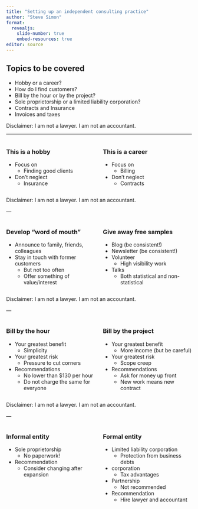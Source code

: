 ```yaml
---
title: "Setting up an independent consulting practice"
author: "Steve Simon"
format: 
  revealjs:
    slide-number: true
    embed-resources: true
editor: source
---
```


## Topics to be covered

-   Hobby or a career?
-   How do I find customers?
-   Bill by the hour or by the project?
-   Sole proprietorship or a limited liability corporation?
-   Contracts and Insurance
-   Invoices and taxes

::: aside
Disclaimer: I am not a lawyer. I am not an accountant.
:::

--- 

<!---Billing--->

:::: {.columns}
::: {.column width="50%"}

### This is a hobby

-   Focus on 
    -   Finding good clients
-   Don't neglect
    -   Insurance

:::

::: {.column width="50%"}

### This is a career

-   Focus on 
    -   Billing
-   Don't neglect
    -   Contracts

:::

::::

::: aside
Disclaimer: I am not a lawyer. I am not an accountant.
:::

--- <!---Getting customers--->

:::: {.columns}

::: {.column width="50%"}

### Develop "word of mouth"
-   Announce to family, friends, colleagues
-   Stay in touch with former customers
    -   But not too often
    -   Offer something of value/interest
:::

::: {.column width="50%"}

### Give away free samples

-   Blog (be consistent!)
-   Newsletter (be consistent!)
-   Volunteer
    -   High visibility work
-   Talks
    -   Both statistical and non-statistical
:::

::::

::: aside
Disclaimer: I am not a lawyer. I am not an accountant.
:::

--- <!---Billing--->

:::: {.columns}
::: {.column width="50%"}

### Bill by the hour

-   Your greatest benefit
    -   Simplicity
-   Your greatest risk
    -   Pressure to cut corners
-   Recommendations
    -   No lower than $130 per hour
    -   Do not charge the same for everyone
    
:::

::: {.column width="50%"}

### Bill by the project

-   Your greatest benefit
    -   More income (but be careful)
-   Your greatest risk
    -   Scope creep
-   Recommendations
    -   Ask for money up front
    -   New work means new contract
    
:::

::::

::: aside
Disclaimer: I am not a lawyer. I am not an accountant.
:::

--- <!---Business entities--->

:::: {.columns}
::: {.column width=50%}

### Informal entity

-   Sole proprietorship
    -   No paperwork!
-   Recommendation
    -   Consider changing after expansion
    
:::

::: {.column width=50%}

### Formal entity

-   Limited liability corporation
    -   Protection from business debts
-   corporation
    -   Tax advantages
-   Partnership
    -   Not recommended
-   Recommendation
    -   Hire lawyer and accountant

:::

::::

